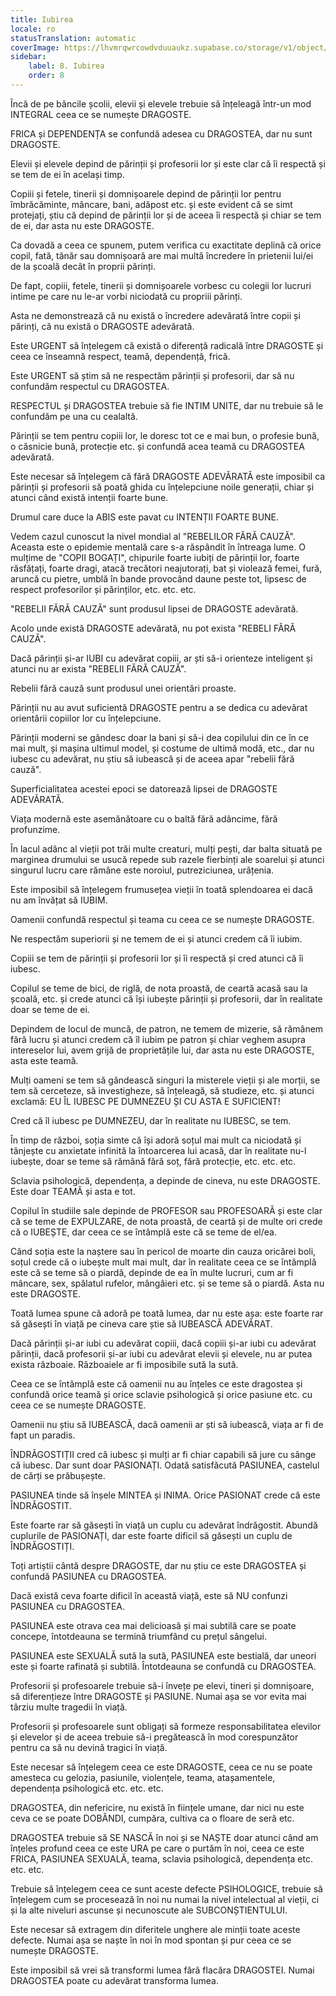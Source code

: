 ```yaml
---
title: Iubirea
locale: ro
statusTranslation: automatic
coverImage: https://lhvmrqwrcowdvduuaukz.supabase.co/storage/v1/object/public/strapi-uploads/small_cover-educacion-fundamental.webp-2d51a7828a2b1309555be27f7e2a61a0.webp
sidebar:
    label: 8. Iubirea
    order: 8
---
```

Încă de pe băncile școlii, elevii și elevele trebuie să înțeleagă într-un mod INTEGRAL ceea ce se numește DRAGOSTE.

FRICA și DEPENDENȚA se confundă adesea cu DRAGOSTEA, dar nu sunt DRAGOSTE.

Elevii și elevele depind de părinții și profesorii lor și este clar că îi respectă și se tem de ei în același timp.

Copiii și fetele, tinerii și domnișoarele depind de părinții lor pentru îmbrăcăminte, mâncare, bani, adăpost etc. și este evident că se simt protejați, știu că depind de părinții lor și de aceea îi respectă și chiar se tem de ei, dar asta nu este DRAGOSTE.

Ca dovadă a ceea ce spunem, putem verifica cu exactitate deplină că orice copil, fată, tânăr sau domnișoară are mai multă încredere în prietenii lui/ei de la școală decât în ​​proprii părinți.

De fapt, copiii, fetele, tinerii și domnișoarele vorbesc cu colegii lor lucruri intime pe care nu le-ar vorbi niciodată cu propriii părinți.

Asta ne demonstrează că nu există o încredere adevărată între copii și părinți, că nu există o DRAGOSTE adevărată.

Este URGENT să înțelegem că există o diferență radicală între DRAGOSTE și ceea ce înseamnă respect, teamă, dependență, frică.

Este URGENT să știm să ne respectăm părinții și profesorii, dar să nu confundăm respectul cu DRAGOSTEA.

RESPECTUL și DRAGOSTEA trebuie să fie INTIM UNITE, dar nu trebuie să le confundăm pe una cu cealaltă.

Părinții se tem pentru copiii lor, le doresc tot ce e mai bun, o profesie bună, o căsnicie bună, protecție etc. și confundă acea teamă cu DRAGOSTEA adevărată.

Este necesar să înțelegem că fără DRAGOSTE ADEVĂRATĂ este imposibil ca părinții și profesorii să poată ghida cu înțelepciune noile generații, chiar și atunci când există intenții foarte bune.

Drumul care duce la ABIS este pavat cu INTENȚII FOARTE BUNE.

Vedem cazul cunoscut la nivel mondial al "REBELILOR FĂRĂ CAUZĂ". Aceasta este o epidemie mentală care s-a răspândit în întreaga lume. O mulțime de "COPII BOGAȚI", chipurile foarte iubiți de părinții lor, foarte răsfățați, foarte dragi, atacă trecători neajutorați, bat și violează femei, fură, aruncă cu pietre, umblă în bande provocând daune peste tot, lipsesc de respect profesorilor și părinților, etc. etc. etc.

"REBELII FĂRĂ CAUZĂ" sunt produsul lipsei de DRAGOSTE adevărată.

Acolo unde există DRAGOSTE adevărată, nu pot exista "REBELI FĂRĂ CAUZĂ".

Dacă părinții și-ar IUBI cu adevărat copiii, ar ști să-i orienteze inteligent și atunci nu ar exista "REBELII FĂRĂ CAUZĂ".

Rebelii fără cauză sunt produsul unei orientări proaste.

Părinții nu au avut suficientă DRAGOSTE pentru a se dedica cu adevărat orientării copiilor lor cu înțelepciune.

Părinții moderni se gândesc doar la bani și să-i dea copilului din ce în ce mai mult, și mașina ultimul model, și costume de ultimă modă, etc., dar nu iubesc cu adevărat, nu știu să iubească și de aceea apar "rebelii fără cauză".

Superficialitatea acestei epoci se datorează lipsei de DRAGOSTE ADEVĂRATĂ.

Viața modernă este asemănătoare cu o baltă fără adâncime, fără profunzime.

În lacul adânc al vieții pot trăi multe creaturi, mulți pești, dar balta situată pe marginea drumului se usucă repede sub razele fierbinți ale soarelui și atunci singurul lucru care rămâne este noroiul, putreziciunea, urâțenia.

Este imposibil să înțelegem frumusețea vieții în toată splendoarea ei dacă nu am învățat să IUBIM.

Oamenii confundă respectul și teama cu ceea ce se numește DRAGOSTE.

Ne respectăm superiorii și ne temem de ei și atunci credem că îi iubim.

Copiii se tem de părinții și profesorii lor și îi respectă și cred atunci că îi iubesc.

Copilul se teme de bici, de riglă, de nota proastă, de ceartă acasă sau la școală, etc. și crede atunci că își iubește părinții și profesorii, dar în realitate doar se teme de ei.

Depindem de locul de muncă, de patron, ne temem de mizerie, să rămânem fără lucru și atunci credem că îl iubim pe patron și chiar veghem asupra intereselor lui, avem grijă de proprietățile lui, dar asta nu este DRAGOSTE, asta este teamă.

Mulți oameni se tem să gândească singuri la misterele vieții și ale morții, se tem să cerceteze, să investigheze, să înțeleagă, să studieze, etc. și atunci exclamă: EU ÎL IUBESC PE DUMNEZEU ȘI CU ASTA E SUFICIENT!

Cred că îl iubesc pe DUMNEZEU, dar în realitate nu IUBESC, se tem.

În timp de război, soția simte că își adoră soțul mai mult ca niciodată și tânjește cu anxietate infinită la întoarcerea lui acasă, dar în realitate nu-l iubește, doar se teme să rămână fără soț, fără protecție, etc. etc. etc.

Sclavia psihologică, dependența, a depinde de cineva, nu este DRAGOSTE. Este doar TEAMĂ și asta e tot.

Copilul în studiile sale depinde de PROFESOR sau PROFESOARĂ și este clar că se teme de EXPULZARE, de nota proastă, de ceartă și de multe ori crede că o IUBEȘTE, dar ceea ce se întâmplă este că se teme de el/ea.

Când soția este la naștere sau în pericol de moarte din cauza oricărei boli, soțul crede că o iubește mult mai mult, dar în realitate ceea ce se întâmplă este că se teme să o piardă, depinde de ea în multe lucruri, cum ar fi mâncare, sex, spălatul rufelor, mângâieri etc. și se teme să o piardă. Asta nu este DRAGOSTE.

Toată lumea spune că adoră pe toată lumea, dar nu este așa: este foarte rar să găsești în viață pe cineva care știe să IUBEASCĂ ADEVĂRAT.

Dacă părinții și-ar iubi cu adevărat copiii, dacă copiii și-ar iubi cu adevărat părinții, dacă profesorii și-ar iubi cu adevărat elevii și elevele, nu ar putea exista războaie. Războaiele ar fi imposibile sută la sută.

Ceea ce se întâmplă este că oamenii nu au înțeles ce este dragostea și confundă orice teamă și orice sclavie psihologică și orice pasiune etc. cu ceea ce se numește DRAGOSTE.

Oamenii nu știu să IUBEASCĂ, dacă oamenii ar ști să iubească, viața ar fi de fapt un paradis.

ÎNDRĂGOSTIȚII cred că iubesc și mulți ar fi chiar capabili să jure cu sânge că iubesc. Dar sunt doar PASIONAȚI. Odată satisfăcută PASIUNEA, castelul de cărți se prăbușește.

PASIUNEA tinde să înșele MINTEA și INIMA. Orice PASIONAT crede că este ÎNDRĂGOSTIT.

Este foarte rar să găsești în viață un cuplu cu adevărat îndrăgostit. Abundă cuplurile de PASIONAȚI, dar este foarte dificil să găsești un cuplu de ÎNDRĂGOSTIȚI.

Toți artiștii cântă despre DRAGOSTE, dar nu știu ce este DRAGOSTEA și confundă PASIUNEA cu DRAGOSTEA.

Dacă există ceva foarte dificil în această viață, este să NU confunzi PASIUNEA cu DRAGOSTEA.

PASIUNEA este otrava cea mai delicioasă și mai subtilă care se poate concepe, întotdeauna se termină triumfând cu prețul sângelui.

PASIUNEA este SEXUALĂ sută la sută, PASIUNEA este bestială, dar uneori este și foarte rafinată și subtilă. Întotdeauna se confundă cu DRAGOSTEA.

Profesorii și profesoarele trebuie să-i învețe pe elevi, tineri și domnișoare, să diferențieze între DRAGOSTE și PASIUNE. Numai așa se vor evita mai târziu multe tragedii în viață.

Profesorii și profesoarele sunt obligați să formeze responsabilitatea elevilor și elevelor și de aceea trebuie să-i pregătească în mod corespunzător pentru ca să nu devină tragici în viață.

Este necesar să înțelegem ceea ce este DRAGOSTE, ceea ce nu se poate amesteca cu gelozia, pasiunile, violențele, teama, atașamentele, dependența psihologică etc. etc. etc.

DRAGOSTEA, din nefericire, nu există în ființele umane, dar nici nu este ceva ce se poate DOBÂNDI, cumpăra, cultiva ca o floare de seră etc.

DRAGOSTEA trebuie să SE NASCĂ în noi și se NAȘTE doar atunci când am înțeles profund ceea ce este URA pe care o purtăm în noi, ceea ce este FRICA, PASIUNEA SEXUALĂ, teama, sclavia psihologică, dependența etc. etc. etc.

Trebuie să înțelegem ceea ce sunt aceste defecte PSIHOLOGICE, trebuie să înțelegem cum se procesează în noi nu numai la nivel intelectual al vieții, ci și la alte niveluri ascunse și necunoscute ale SUBCONȘTIENTULUI.

Este necesar să extragem din diferitele unghere ale minții toate aceste defecte. Numai așa se naște în noi în mod spontan și pur ceea ce se numește DRAGOSTE.

Este imposibil să vrei să transformi lumea fără flacăra DRAGOSTEI. Numai DRAGOSTEA poate cu adevărat transforma lumea.

